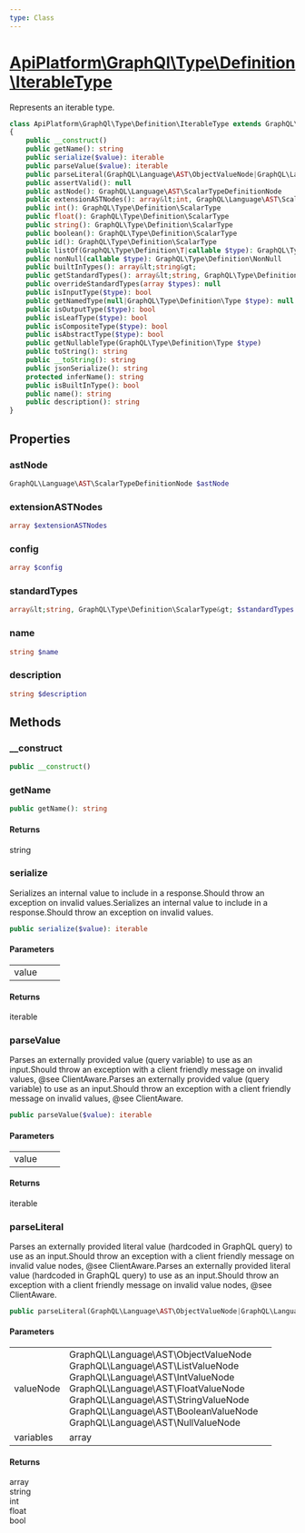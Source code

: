 ```yaml
---
type: Class
---
```


# [ApiPlatform\GraphQl\Type\Definition\IterableType](/docs/reference/GraphQl/Type/Definition/IterableType)

Represents an iterable type.


```php
class ApiPlatform\GraphQl\Type\Definition\IterableType extends GraphQL\Type\Definition\ScalarType implements JsonSerializable, Stringable, GraphQL\Type\Definition\OutputType, GraphQL\Type\Definition\InputType, GraphQL\Type\Definition\LeafType, GraphQL\Type\Definition\NullableType, GraphQL\Type\Definition\NamedType, `<a href="/docs/reference/GraphQl/Type/Definition/TypeInterface">ApiPlatform\GraphQl\Type\Definition\TypeInterface</a>`
{
    public __construct()
    public getName(): string
    public serialize($value): iterable
    public parseValue($value): iterable
    public parseLiteral(GraphQL\Language\AST\ObjectValueNode|GraphQL\Language\AST\ListValueNode|GraphQL\Language\AST\IntValueNode|GraphQL\Language\AST\FloatValueNode|GraphQL\Language\AST\StringValueNode|GraphQL\Language\AST\BooleanValueNode|GraphQL\Language\AST\NullValueNode $valueNode, null|array $variables): array|string|int|float|bool
    public assertValid(): null
    public astNode(): GraphQL\Language\AST\ScalarTypeDefinitionNode
    public extensionASTNodes(): array&lt;int, GraphQL\Language\AST\ScalarTypeExtensionNode&gt;
    public int(): GraphQL\Type\Definition\ScalarType
    public float(): GraphQL\Type\Definition\ScalarType
    public string(): GraphQL\Type\Definition\ScalarType
    public boolean(): GraphQL\Type\Definition\ScalarType
    public id(): GraphQL\Type\Definition\ScalarType
    public listOf(GraphQL\Type\Definition\T|callable $type): GraphQL\Type\Definition\ListOfType[]
    public nonNull(callable $type): GraphQL\Type\Definition\NonNull
    public builtInTypes(): array&lt;string&gt;
    public getStandardTypes(): array&lt;string, GraphQL\Type\Definition\ScalarType&gt;
    public overrideStandardTypes(array $types): null
    public isInputType($type): bool
    public getNamedType(null|GraphQL\Type\Definition\Type $type): null
    public isOutputType($type): bool
    public isLeafType($type): bool
    public isCompositeType($type): bool
    public isAbstractType($type): bool
    public getNullableType(GraphQL\Type\Definition\Type $type)
    public toString(): string
    public __toString(): string
    public jsonSerialize(): string
    protected inferName(): string
    public isBuiltInType(): bool
    public name(): string
    public description(): string
}
```
## Properties
### astNode

```php
GraphQL\Language\AST\ScalarTypeDefinitionNode $astNode
```



### extensionASTNodes

```php
array $extensionASTNodes
```



### config

```php
array $config
```



### standardTypes

```php
array&lt;string, GraphQL\Type\Definition\ScalarType&gt; $standardTypes
```



### name

```php
string $name
```



### description

```php
string $description
```



## Methods

### __construct



```php
public __construct()
```

### getName



```php
public getName(): string
```

#### Returns

string

### serialize

Serializes an internal value to include in a response.Should throw an exception on invalid values.Serializes an internal value to include in a response.Should throw an exception on invalid values.

```php
public serialize($value): iterable
```

#### Parameters

<table><tbody>
<tr><td>value</td><td></td><td></td></tr>
</tbody>
</table>

#### Returns

iterable

### parseValue

Parses an externally provided value (query variable) to use as an input.Should throw an exception with a client friendly message on invalid values, @see ClientAware.Parses an externally provided value (query variable) to use as an input.Should throw an exception with a client friendly message on invalid values, @see ClientAware.

```php
public parseValue($value): iterable
```

#### Parameters

<table><tbody>
<tr><td>value</td><td></td><td></td></tr>
</tbody>
</table>

#### Returns

iterable

### parseLiteral

Parses an externally provided literal value (hardcoded in GraphQL query) to use as an input.Should throw an exception with a client friendly message on invalid value nodes, @see ClientAware.Parses an externally provided literal value (hardcoded in GraphQL query) to use as an input.Should throw an exception with a client friendly message on invalid value nodes, @see ClientAware.

```php
public parseLiteral(GraphQL\Language\AST\ObjectValueNode|GraphQL\Language\AST\ListValueNode|GraphQL\Language\AST\IntValueNode|GraphQL\Language\AST\FloatValueNode|GraphQL\Language\AST\StringValueNode|GraphQL\Language\AST\BooleanValueNode|GraphQL\Language\AST\NullValueNode $valueNode, null|array $variables): array|string|int|float|bool
```

#### Parameters

<table><tbody>
<tr><td>valueNode</td><td>GraphQL\Language\AST\ObjectValueNode<br />GraphQL\Language\AST\ListValueNode<br />GraphQL\Language\AST\IntValueNode<br />GraphQL\Language\AST\FloatValueNode<br />GraphQL\Language\AST\StringValueNode<br />GraphQL\Language\AST\BooleanValueNode<br />GraphQL\Language\AST\NullValueNode</td><td></td></tr><tr><td>variables</td><td>array</td><td></td></tr>
</tbody>
</table>

#### Returns

array<br />string<br />int<br />float<br />bool
